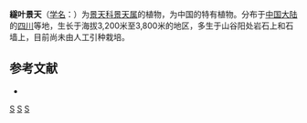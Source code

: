 {{Speciesbox 
| taxon = Sedum blepharophyllum
| authority = Fröd.
}}

'''繸叶景天'''（[[学名|学名]]：{{lang|la|''Sedum blepharophyllum''}}）为[[景天科|景天科]][[景天属|景天属]]的植物，为中国的特有植物。分布于[[中国大陆|中国大陆]]的[[四川|四川]]等地，生长于海拔3,200米至3,800米的地区，多生于山谷阳处岩石上和石墙上，目前尚未由人工引种栽培。

== 参考文献 ==
{{refbegin}}
* {{cite web| url =http://www.bioinfo.cn/db05/KmzwSpecies.php?action=view&id=6105| title =繸叶景天| work =中国高等植物数据库全库| publisher =中国科学院微生物研究所| author =昆明植物研究所| accessdate =2009-02-25| deadurl =yes| archiveurl =https://web.archive.org/web/20160305002143/http://www.bioinfo.cn/db05/KmzwSpecies.php?action=view&id=6105| archivedate =2016-03-05}}
{{refend}}
{{Taxonbar|from=Q15232182}}

{{DEFAULTSORT:Sedum blepharophyllum}}
[[Category:景天属|S]]
[[Category:中國特有植物|S]]
[[Category:四川植物|S]]